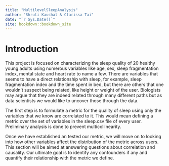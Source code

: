 ```yaml
--- 
title: "MultilevelSleepAnalysis"
author: "Shruti Kaushal & Clarissa Tai"
date: "`r Sys.Date()`"
site: bookdown::bookdown_site
---
```


# Introduction

This project is focused on characterizing the sleep quality of 20 healthy young adults using numerous variables like age, sex, sleep fragmentation index, mental state and heart rate to name a few. There are variables that seems to have a direct relationship with sleep, for example, sleep fragmentation index and the time spent in bed, but there are others that one wouldn't suspect being related, like height or weight of the user. Biologists may argue that they are indeed related through many different paths but as data scientists we would like to uncover those through the data.

The first step is to formulate a metric for the quality of sleep using only the variables that we know are correlated to it. This would mean defining a metric over the set of variables in the sleep.csv file of every user. Preliminary analysis is done to prevent multicollinearity. 

Once we have established an tested our metric, we will move on to looking into how other variables affect the distribution of the metric across users. This section will be aimed at answering questions about correlation and causality. Our ultimate goal is to identify any confounders if any and quantify their relationship with the metric we define.